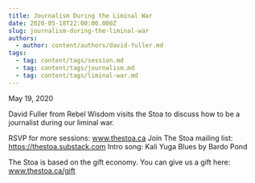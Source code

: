 ```yaml
---
title: Journalism During the Liminal War
date: 2020-05-18T22:00:00.000Z
slug: journalism-during-the-liminal-war
authors:
  - author: content/authors/david-fuller.md
tags:
  - tag: content/tags/session.md
  - tag: content/tags/journalism.md
  - tag: content/tags/liminal-war.md
---
```


May 19, 2020

David Fuller from Rebel Wisdom visits the Stoa to discuss how to be a journalist during our liminal war.

RSVP for more sessions: www.thestoa.ca
Join The Stoa mailing list: https://thestoa.substack.com
Intro song: Kali Yuga Blues by Bardo Pond

The Stoa is based on the gift economy. You can give us a gift here: www.thestoa.ca/gift

